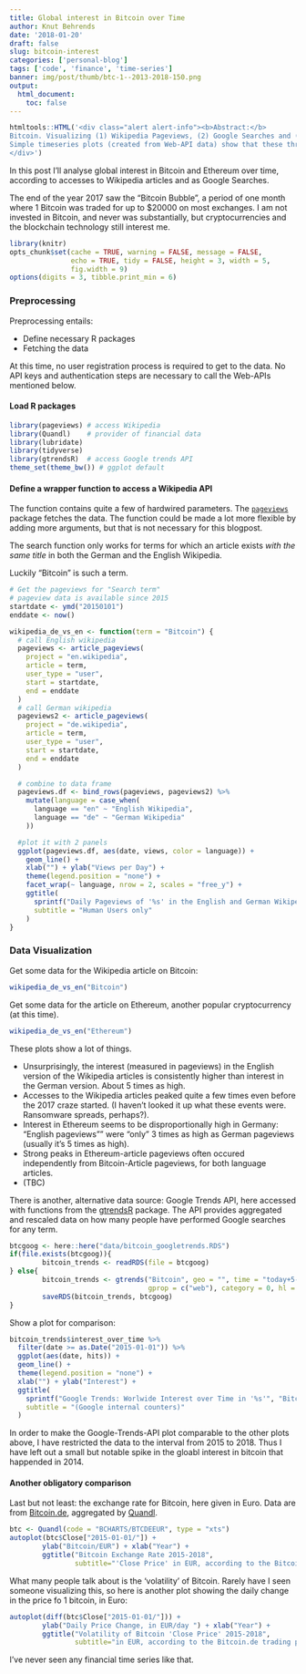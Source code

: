 ```yaml
---
title: Global interest in Bitcoin over Time
author: Knut Behrends
date: '2018-01-20'
draft: false
slug: bitcoin-interest
categories: ['personal-blog']
tags: ['code', 'finance', 'time-series']
banner: img/post/thumb/btc-1--2013-2018-150.png
output:
  html_document:
    toc: false
---
```


```r
htmltools::HTML('<div class="alert alert-info"><b>Abstract:</b>
Bitcoin. Visualizing (1) Wikipedia Pageviews, (2) Google Searches and (3) Exchange Rates from 2015 to early 2018. 
Simple timeseries plots (created from Web-API data) show that these three are strongly correlated.
</div>')
```

In this post I'll analyse global interest in Bitcoin and Ethereum over time, according to accesses to Wikipedia articles and as Google Searches. 

The end of the year 2017 saw the "Bitcoin Bubble", a period of one month where 1 Bitcoin was traded for up to $20000 on most exchanges. I am not invested in Bitcoin, and never was substantially, but cryptocurrencies and the blockchain technology still interest me.

```r
library(knitr)
opts_chunk$set(cache = TRUE, warning = FALSE, message = FALSE, 
               echo = TRUE, tidy = FALSE, height = 3, width = 5,
               fig.width = 9)
options(digits = 3, tibble.print_min = 6)
```

### Preprocessing 

Preprocessing entails:

- Define necessary R packages
- Fetching the data

At this time, no user registration process is required to get to the data. 
No API keys and authentication steps are necessary to call the Web-APIs mentioned below. 

#### Load  R packages

```r

library(pageviews) # access Wikipedia
library(Quandl)    # provider of financial data
library(lubridate)
library(tidyverse) 
library(gtrendsR)  # access Google trends API
theme_set(theme_bw()) # ggplot default

```

#### Define a wrapper function to access a Wikipedia API

 
The function contains quite a few  of hardwired parameters. The [`pageviews`](https://github.com/ironholds/pageviews) package fetches the data. 
The function could be made a lot more flexible by adding more arguments, but that is not necessary for this blogpost.

The search function only works for terms for which an article  exists *with the same title* in both the German and the English Wikipedia.

Luckily "Bitcoin" is such a term.  

```r
# Get the pageviews for "Search term"
# pageview data is available since 2015
startdate <- ymd("20150101")
enddate <- now()

wikipedia_de_vs_en <- function(term = "Bitcoin") {
  # call English wikipedia        
  pageviews <- article_pageviews(
    project = "en.wikipedia",
    article = term,
    user_type = "user",
    start = startdate,
    end = enddate
  )
  # call German wikipedia
  pageviews2 <- article_pageviews(
    project = "de.wikipedia",
    article = term,
    user_type = "user",
    start = startdate,
    end = enddate
  )

  # combine to data frame
  pageviews.df <- bind_rows(pageviews, pageviews2) %>%
    mutate(language = case_when(
      language == "en" ~ "English Wikipedia",
      language == "de" ~ "German Wikipedia"
    ))

  #plot it with 2 panels
  ggplot(pageviews.df, aes(date, views, color = language)) +
    geom_line() +
    xlab("") + ylab("Views per Day") +
    theme(legend.position = "none") +
    facet_wrap(~ language, nrow = 2, scales = "free_y") +
    ggtitle(
      sprintf("Daily Pageviews of '%s' in the English and German Wikipedias", term),
      subtitle = "Human Users only"
    ) 
}
```

### Data Visualization

Get some data for the Wikipedia article on Bitcoin:

```r
wikipedia_de_vs_en("Bitcoin") 
```

Get some data for the article on Ethereum, another popular cryptocurrency (at this time).

```r
wikipedia_de_vs_en("Ethereum") 
```

These plots show a lot of things. 

- Unsurprisingly, the interest (measured in pageviews) in the English version of the Wikipedia articles is consistently higher than interest in the German version. About 5 times as high.
- Accesses to the Wikipedia articles peaked quite a few times even before the 2017 craze started. (I haven't looked it up what these events were. Ransomware spreads, perhaps?). 
- Interest in Ethereum seems to be disproportionally high in Germany: "English pageviews"" were "only" 3 times as high as German pageviews (usually it's 5 times as high).  
- Strong peaks in Ethereum-article pageviews  often occured independently from Bitcoin-Article pageviews, for both language articles.
- (TBC)

There is another, alternative data source: Google Trends API, here accessed with functions from the [gtrendsR](https://github.com/PMassicotte/gtrendsR) package. 
The API provides aggregated and rescaled data on how many people have performed Google searches for any term.

```r
btcgoog <- here::here("data/bitcoin_googletrends.RDS")
if(file.exists(btcgoog)){
        bitcoin_trends <- readRDS(file = btcgoog)
} else{
        bitcoin_trends <- gtrends("Bitcoin", geo = "", time = "today+5-y", 
                                  gprop = c("web"), category = 0, hl = "en-US")
        saveRDS(bitcoin_trends, btcgoog)
}
```

Show a plot for comparison:

```r

bitcoin_trends$interest_over_time %>%
  filter(date >= as.Date("2015-01-01")) %>%
  ggplot(aes(date, hits)) +
  geom_line() +
  theme(legend.position = "none") +
  xlab("") + ylab("Interest") +
  ggtitle(
    sprintf("Google Trends: Worlwide Interest over Time in '%s'", "Bitcoin"),
    subtitle = "(Google internal counters)"
  )
```

In order to make the Google-Trends-API plot comparable to the other plots above,
I have restricted the data to the interval from 2015 to 2018. Thus I have left out a small but notable spike in the gloabl interest in bitcoin that happended in  2014. 

#### Another obligatory comparison

Last but not least:  the exchange rate for Bitcoin, here given in Euro. Data are from [Bitcoin.de](https://www.bitcoin.de), aggregated by [Quandl](https://docs.quandl.com/docs/time-series).

```r
btc <- Quandl(code = "BCHARTS/BTCDEEUR", type = "xts")
autoplot(btc$Close["2015-01-01/"]) +
        ylab("Bitcoin/EUR") + xlab("Year") +
        ggtitle("Bitcoin Exchange Rate 2015-2018",
                subtitle="'Close Price' in EUR, according to the Bitcoin.de trading platform. Data from Quandl.com.")

```

What many people talk about is the 'volatility' of Bitcoin. 
Rarely have I seen someone visualizing this, so here is another plot showing the daily change in the price fo 1 bitcoin, in Euro:

```r
autoplot(diff(btc$Close["2015-01-01/"])) +
        ylab("Daily Price Change, in EUR/day ") + xlab("Year") +
        ggtitle("Volatility of Bitcoin 'Close Price' 2015-2018",
                subtitle="in EUR, according to the Bitcoin.de trading platform. Data from Quandl.com.")
```

I've never seen any financial time series like that.